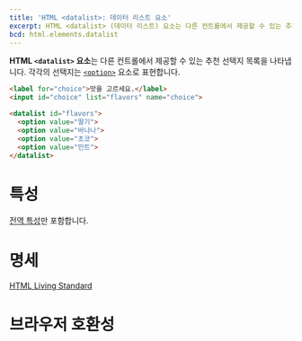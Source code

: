 ```yaml
---
title: 'HTML <datalist>: 데이터 리스트 요소'
excerpt: HTML <datalist> (데이터 리스트) 요소는 다른 컨트롤에서 제공할 수 있는 추천 선택지 목록을 나타냅니다. 각각의 선택지는 <option> 요소로 표현합니다.
bcd: html.elements.datalist
---
```


**HTML `<datalist>` 요소**는 다른 컨트롤에서 제공할 수 있는 추천 선택지 목록을 나타냅니다. 각각의 선택지는 [`<option>`](https://developer.mozilla.org/en-US/docs/Web/HTML/Element/option) 요소로 표현합니다.

<HTMLDemo height={200}>

```html
<label for="choice">맛을 고르세요.</label>
<input id="choice" list="flavors" name="choice">

<datalist id="flavors">
  <option value="딸기">
  <option value="바나나">
  <option value="초코">
  <option value="민트">
</datalist>
```

</HTMLDemo>

# 특성

[전역 특성](/docs/Web/HTML/Global_attributes)만 포함합니다.

# 명세

[HTML Living Standard](https://html.spec.whatwg.org/multipage/forms.html#the-datalist-element)

# 브라우저 호환성

<BrowserCompat data={bcd} />

<!--
# 같이 보기

- 데이터 리스트를 사용하는 컨트롤: [`<input>`](./input) 요소와 [`list`](./input#term-list) 특성.
-->
